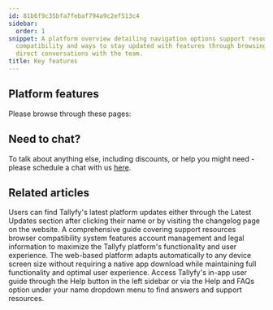 ```yaml
---
id: 81b6f9c35bfa7febaf794a9c2ef513c4
sidebar:
  order: 1
snippet: A platform overview detailing navigation options support resources device
  compatibility and ways to stay updated with features through browsing pages or scheduling
  direct conversations with the team.
title: Key features
---
```


## Platform features

Please browse through these pages:



<PageTree />


## Need to chat?

To talk about anything else, including discounts, or help you might need - please schedule a chat with us [here](https://tallyfy.com/booking/).


## Related articles
<CardGrid>
<LinkTitleCard header="<b>Miscellaneous > Stay updated with Tallyfy's latest features</b>" href="/products/pro/miscellaneous/how-can-i-stay-updated-with-tallyfys-latest-features/" > Users can find Tallyfy's latest platform updates either through the Latest Updates section after clicking their name or by visiting the changelog page on the website. </LinkTitleCard>
<LinkTitleCard header="<b>Pro > Miscellaneous</b>" href="/products/pro/miscellaneous/" > A comprehensive guide covering support resources browser compatibility system features account management and legal information to maximize the Tallyfy platform's functionality and user experience. </LinkTitleCard>
<LinkTitleCard header="<b>Miscellaneous > Tallyfy on mobile devices</b>" href="/products/pro/miscellaneous/does-tallyfy-work-on-all-devices/" > The web-based platform adapts automatically to any device screen size without requiring a native app download while maintaining full functionality and optimal user experience. </LinkTitleCard>
<LinkTitleCard header="<b>Support > In-app user guide</b>" href="/products/pro/miscellaneous/support/how-to-access-the-tallyfy-user-guide/" > Access Tallyfy's in-app user guide through the Help button in the left sidebar or via the Help and FAQs option under your name dropdown menu to find answers and support resources. </LinkTitleCard>
</CardGrid>